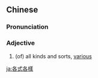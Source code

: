 ==Chinese==
{{zh-forms|s=各式各样}}

===Pronunciation===
{{zh-pron
|m=gèshìgèyàng
|c=gok3 sik1 gok3 joeng6
|cat=a
}}

===Adjective===
{{zh-adj}}

# (of) all kinds and sorts, [[various]]

{{zh-cat|Intermediate}}

[[ja:各式各樣]]